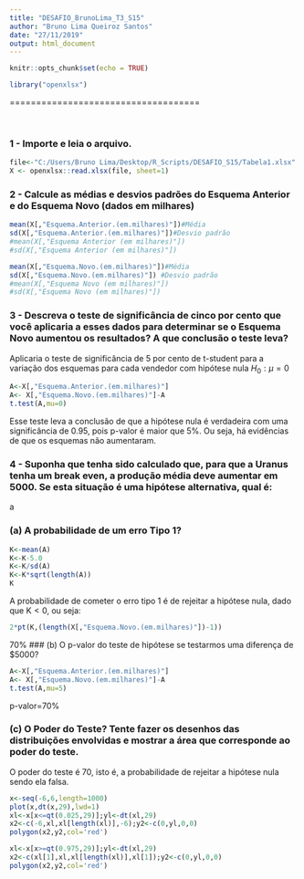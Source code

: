 ```yaml
---
title: "DESAFIO_BrunoLima_T3_S15"
author: "Bruno Lima Queiroz Santos"
date: "27/11/2019"
output: html_document
---
```


```r
knitr::opts_chunk$set(echo = TRUE)

library("openxlsx") 
```

====================================

&nbsp;&nbsp;


### 1 - Importe e leia o arquivo.


```r
file<-"C:/Users/Bruno Lima/Desktop/R_Scripts/DESAFIO_S15/Tabela1.xlsx"
X <- openxlsx::read.xlsx(file, sheet=1)

```

### 2 - Calcule as médias e desvios padrões do Esquema Anterior e do Esquema Novo (dados em milhares)

```r
mean(X[,"Esquema.Anterior.(em.milhares)"])#Média
sd(X[,"Esquema.Anterior.(em.milhares)"])#Desvio padrão
#mean(X[,"Esquema Anterior (em milhares)"])
#sd(X[,"Esquema Anterior (em milhares)"])

mean(X[,"Esquema.Novo.(em.milhares)"])#Média
sd(X[,"Esquema.Novo.(em.milhares)"]) #Desvio padrão
#mean(X[,"Esquema Novo (em milhares)"])
#sd(X[,"Esquema Novo (em milhares)"])


```
### 3 - Descreva o teste de significância de cinco por cento que você aplicaria a esses dados para determinar se o Esquema Novo aumentou os resultados? A que conclusão o teste leva? 

Aplicaria o teste de significância de 5 por cento de t-student para a variação dos esquemas para cada vendedor com hipótese nula $H_{0}: \mu=0$
```r
A<-X[,"Esquema.Anterior.(em.milhares)"]
A<- X[,"Esquema.Novo.(em.milhares)"]-A
t.test(A,mu=0)
```

Esse teste leva a conclusão de que a hipótese nula é verdadeira com uma significância de 0.95, pois p-valor é maior que 5%. Ou seja, há evidências de que os esquemas não aumentaram. 

### 4 - Suponha que tenha sido calculado que, para que a Uranus tenha um break even, a produção média deve aumentar em 5000. Se esta situação é uma hipótese alternativa, qual é:
a

### (a) A probabilidade de um erro Tipo 1?
```r
K<-mean(A)
K<-K-5.0
K<-K/sd(A)
K<-K*sqrt(length(A))
K
```
A probabilidade de cometer o erro tipo 1 é de rejeitar a hipótese nula, dado que K$<0$, ou seja:
```r
2*pt(K,(length(X[,"Esquema.Novo.(em.milhares)"])-1))
```
$70\%$
### (b) O p-valor do teste de hipótese se testarmos uma diferença de $5000?
```r
A<-X[,"Esquema.Anterior.(em.milhares)"]
A<- X[,"Esquema.Novo.(em.milhares)"]-A
t.test(A,mu=5)
```
p-valor=$70\%$

### (c) O Poder do Teste? Tente fazer os desenhos das distribuições envolvidas e mostrar a área que corresponde ao poder do teste.


O poder do teste é $70%$, isto é, a probabilidade de rejeitar a hipótese nula sendo ela falsa.
```r
x<-seq(-6,6,length=1000)
plot(x,dt(x,29),lwd=1)
xl<-x[x<=qt(0.025,29)];yl<-dt(xl,29)
x2<-c(-6,xl,xl[length(xl)],-6);y2<-c(0,yl,0,0)
polygon(x2,y2,col='red')

xl<-x[x>=qt(0.975,29)];yl<-dt(xl,29)
x2<-c(xl[1],xl,xl[length(xl)],xl[1]);y2<-c(0,yl,0,0)
polygon(x2,y2,col='red')
```


